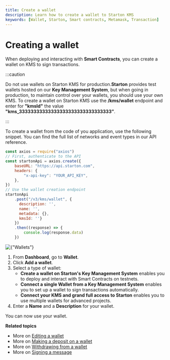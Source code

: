 ```yaml
---
title: Create a wallet
description: Learn how to create a wallet to Starton KMS
keywords: [Wallet, Starton, Smart contracts, Metamask, Transaction]
---
```


# Creating a wallet

When deploying and interacting with **Smart Contracts**, you can create a wallet on KMS to sign transactions.

:::caution

Do not use wallets on Starton KMS for production.**Starton** provides test wallets hosted on our **Key Management System**, but when going in production, to maintain control over your wallets, you should use your own KMS. To create a wallet on Starton KMS use the **/kms/wallet** endpoint and enter for **"kmsId"** the value  **"kms_33333333333333333333333333333333”**.

:::

<Tabs>
<TabItem value="code" label="From Code">
To create a wallet from the code of you application, use the following snippet.
You can find the full list of networks and event types in our <Link to="/api-reference">API reference</Link>.

```js
const axios = require("axios")
// First, authenticate to the API
const startonApi = axios.create({
	baseURL: "https://api.starton.com",
	headers: {
		"x-api-key": "YOUR_API_KEY",
	},
})
// Use the wallet creation endpoint
startonApi
	.post("/v3/kms/wallet", {
	  description: '', 
	  name: '', 
	  metadata: {}, 
	  kmsId: ''}
	})
	.then((response) => {
		console.log(response.data)
	})
```
</TabItem>
<TabItem value="dashboard" label="From Webapp">
<Image img={Withdraw} alt={"Wallets"} />

1. From **Dashboard**, go to **Wallet**.
1. Click **Add a wallet**.
1. Select a type of wallet:
    - **Create a wallet on Starton's Key Management System** enables you to deploy and interact with Smart Contracts on testnets.
    - **Connect a single Wallet from a Key Management System** enables you to set up a wallet to sign transactions automatically.
    - **Connect your KMS and grand full access to Starton** enables you to use multiple wallets for advanced projects.
1. Enter a **Name** and a **Description** for your wallet.

You can now use your wallet.


</TabItem>
</Tabs>

**Related topics**

-   More on [Editing a wallet](/docs/wallet/editing-a-wallet)
-   More on [Making a deposit on a wallet](/docs/wallet/deposit-on-wallet)
-   More on [Withdrawing from a wallet](/docs/wallet/withdraw)
-   More on [Signing a message](/docs/wallet/message-signing)
